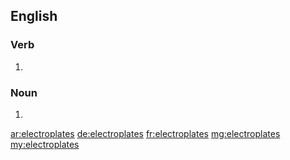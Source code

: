==English==

===Verb===
{{head|en}}

# {{en-third-person singular of|electroplate}}

===Noun===
{{head|en|plural}}
# {{plural of|electroplate|lang=en|nocat=1}}

[[ar:electroplates]]
[[de:electroplates]]
[[fr:electroplates]]
[[mg:electroplates]]
[[my:electroplates]]